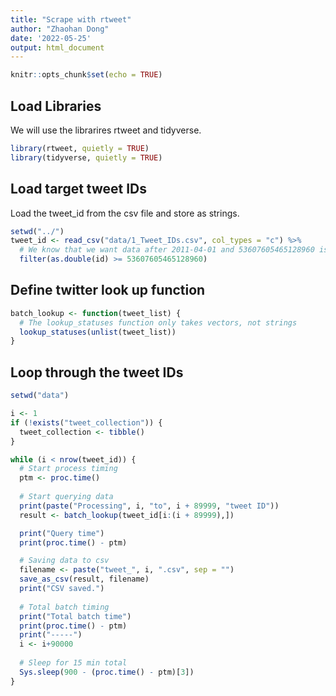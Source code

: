 ```yaml
---
title: "Scrape with rtweet"
author: "Zhaohan Dong"
date: '2022-05-25'
output: html_document
---
```


```r
knitr::opts_chunk$set(echo = TRUE)
```

## Load Libraries

We will use the librarires rtweet and tidyverse.

```r
library(rtweet, quietly = TRUE)
library(tidyverse, quietly = TRUE)
```

## Load target tweet IDs

Load the tweet_id from the csv file and store as strings.

```r
setwd("../")
tweet_id <- read_csv("data/1_Tweet_IDs.csv", col_types = "c") %>%
  # We know that we want data after 2011-04-01 and 53607605465128960 is the first one on that day
  filter(as.double(id) >= 53607605465128960)
```

## Define twitter look up function

```r
batch_lookup <- function(tweet_list) {
  # The lookup_statuses function only takes vectors, not strings
  lookup_statuses(unlist(tweet_list))
}
```

## Loop through the tweet IDs

```r
setwd("data")

i <- 1
if (!exists("tweet_collection")) {
  tweet_collection <- tibble()
}

while (i < nrow(tweet_id)) {
  # Start process timing
  ptm <- proc.time()
  
  # Start querying data
  print(paste("Processing", i, "to", i + 89999, "tweet ID"))
  result <- batch_lookup(tweet_id[i:(i + 89999),])

  print("Query time")
  print(proc.time() - ptm)

  # Saving data to csv
  filename <- paste("tweet_", i, ".csv", sep = "")
  save_as_csv(result, filename)
  print("CSV saved.")
  
  # Total batch timing
  print("Total batch time")
  print(proc.time() - ptm)
  print("-----")
  i <- i+90000
  
  # Sleep for 15 min total
  Sys.sleep(900 - (proc.time() - ptm)[3])
}
```
